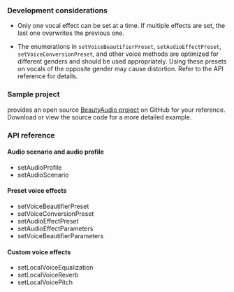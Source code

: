 
<PlatformWrapper platform="windows">

### Development considerations

- Only one vocal effect can be set at a time. If multiple effects are set, the last one overwrites the previous one.

- The enumerations in `setVoiceBeautifierPreset`, `setAudioEffectPreset`, `setVoiceConversionPreset`, and other voice methods are optimized for different genders and should be used appropriately. Using these presets on vocals of the opposite gender may cause distortion. Refer to the API reference for details.

### Sample project

<Vg k="COMPANY" /> provides an open source [BeautyAudio project](https://github.com/AgoraIO/API-Examples/tree/main/windows/APIExample/APIExample/Advanced/BeautyAudio) on GitHub for your reference. Download or view the source code for a more detailed example.

### API reference

#### Audio scenario and audio profile

* <Link to="{{Global.API_REF_CPP_ROOT}}/class_irtcengine.html#api_irtcengine_setaudioprofile2">setAudioProfile</Link>

* <Link to="{{Global.API_REF_CPP_ROOT}}/class_irtcengine.html#api_irtcengine_setaudioscenario">setAudioScenario</Link>

#### Preset voice effects

* <Link to="{{Global.API_REF_CPP_ROOT}}/class_irtcengine.html#api_irtcengine_setvoicebeautifierpreset">setVoiceBeautifierPreset</Link>

* <Link to="{{Global.API_REF_CPP_ROOT}}/class_irtcengine.html#api_irtcengine_setvoiceconversionpreset">setVoiceConversionPreset</Link>

* <Link to="{{Global.API_REF_CPP_ROOT}}/class_irtcengine.html#api_irtcengine_setaudioeffectpreset">setAudioEffectPreset</Link>

* <Link to="{{Global.API_REF_CPP_ROOT}}/class_irtcengine.html#api_irtcengine_setaudioeffectparameters">setAudioEffectParameters</Link>

* <Link to="{{Global.API_REF_CPP_ROOT}}/class_irtcengine.html#api_irtcengine_setvoicebeautifierparameters">setVoiceBeautifierParameters</Link>

#### Custom voice effects

* <Link to="{{Global.API_REF_CPP_ROOT}}/class_irtcengine.html#api_irtcengine_setlocalvoiceequalization">setLocalVoiceEqualization</Link>

* <Link to="{{Global.API_REF_CPP_ROOT}}/class_irtcengine.html#api_irtcengine_setlocalvoicereverb">setLocalVoiceReverb</Link>

* <Link to="{{Global.API_REF_CPP_ROOT}}/class_irtcengine.html#api_irtcengine_setlocalvoicepitch">setLocalVoicePitch</Link>


</PlatformWrapper>